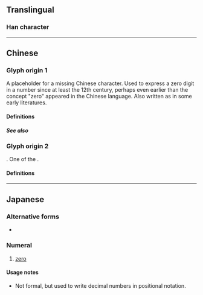 {{also|Appendix:Variations of "o"|0|㇣|ㅇ|◯}}
{{character info}}

{{commonscat}}
==Translingual==

===Han character===
{{Han char|rn=31|rad=囗|as=00|sn=1|ids=〇}}

----

==Chinese==

===Glyph origin 1===
A placeholder for a missing Chinese character. Used to express a zero digit in a number since at least the 12th century, perhaps even earlier than the concept "zero" appeared in the Chinese language. Also written as {{zh-l|□}} in some early literatures.

====Definitions====
{{zh-see|零|v}}

=====See also=====
{{Chinese-numbers}}

===Glyph origin 2===
{{coinage|zh|Wu Zetian|nat=Chinese|occ=empress regnant}}. One of the {{w|Chinese characters of Empress Wu}}.

====Definitions====
{{zh-see|星|v}}

{{zh-cat|Beginning}}
{{cln|zh|cardinal numbers|digits|numeral symbols|numerals}}

----

==Japanese==

===Alternative forms===
* {{ja-l|零}}

===Numeral===
{{ja-pos|numeral|ゼロ|れい}}

# [[zero]]
#: {{ux|ja|二〇〇七年七月二三日|2007 July 23}}

====Usage notes====
* Not formal, but used to write decimal numbers in positional notation.

{{cln|ja|numeral symbols|sort=0}}